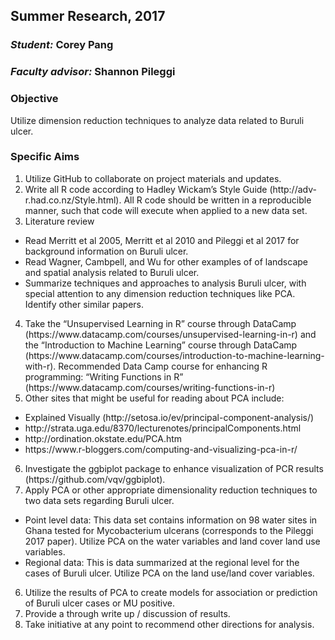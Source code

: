 ## Summer Research, 2017

### _Student:_ Corey Pang
### _Faculty advisor:_ Shannon Pileggi


### Objective
Utilize dimension reduction techniques to analyze data related to Buruli ulcer.

### Specific Aims
1.  Utilize GitHub to collaborate on project materials and updates.
2.  Write all R code according to Hadley Wickam's Style Guide (http://adv-r.had.co.nz/Style.html).  All R code should be written in a reproducible manner, such that code will execute when applied to a new data set. 
3.  Literature review  
+  Read Merritt et al 2005, Merritt et al 2010 and Pileggi et al 2017 for background information on Buruli ulcer.
+  Read Wagner, Cambpell, and Wu for other examples of of landscape and spatial analysis related to Buruli ulcer.  
+  Summarize techniques and approaches to analysis Buruli ulcer, with special attention to any dimension reduction techniques like PCA.  Identify other similar papers.
4.  Take the "Unsupervised Learning in R" course through DataCamp (https://www.datacamp.com/courses/unsupervised-learning-in-r) and the "Introduction to Machine Learning" course through DataCamp (https://www.datacamp.com/courses/introduction-to-machine-learning-with-r).  Recommended Data Camp course for enhancing R programming:  "Writing Functions in R" (https://www.datacamp.com/courses/writing-functions-in-r)
5.  Other sites that might be useful for reading about PCA include:
+   Explained Visually (http://setosa.io/ev/principal-component-analysis/)
+   http://strata.uga.edu/8370/lecturenotes/principalComponents.html
+   http://ordination.okstate.edu/PCA.htm
+   https://www.r-bloggers.com/computing-and-visualizing-pca-in-r/
6.  Investigate the ggbiplot package to enhance visualization of PCR results (https://github.com/vqv/ggbiplot).
7.  Apply PCA or other appropriate dimensionality reduction techniques to two data sets regarding Buruli ulcer.  
+  Point level data:  This data set contains information on 98 water sites in Ghana tested for Mycobacterium ulcerans (corresponds to the Pileggi 2017 paper).  Utilize PCA on the water variables and land cover land use variables.
+  Regional data:  This is data summarized at the regional level for the cases of Buruli ulcer.  Utilize PCA on the land use/land cover variables.
6.  Utilize the results of PCA to create models for association or prediction of Buruli ulcer cases or MU positive.
7.  Provide a through write up / discussion of results.
8.  Take initiative at any point to recommend other directions for analysis.




